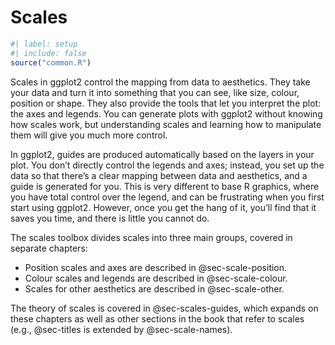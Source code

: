 # Scales {#sec-scales .unnumbered}

```r
#| label: setup
#| include: false
source("common.R")
```

\index{Scales}

Scales in ggplot2 control the mapping from data to aesthetics.
They take your data and turn it into something that you can see, like size, colour, position or shape.
They also provide the tools that let you interpret the plot: the axes and legends.
You can generate plots with ggplot2 without knowing how scales work, but understanding scales and learning how to manipulate them will give you much more control.

In ggplot2, guides are produced automatically based on the layers in your plot.
You don't directly control the legends and axes; instead, you set up the data so that there's a clear mapping between data and aesthetics, and a guide is generated for you.
This is very different to base R graphics, where you have total control over the legend, and can be frustrating when you first start using ggplot2.
However, once you get the hang of it, you'll find that it saves you time, and there is little you cannot do.

The scales toolbox divides scales into three main groups, covered in separate chapters:

-   Position scales and axes are described in @sec-scale-position.
-   Colour scales and legends are described in @sec-scale-colour.
-   Scales for other aesthetics are described in @sec-scale-other.

The theory of scales is covered in @sec-scales-guides, which expands on these chapters as well as other sections in the book that refer to scales (e.g., @sec-titles is extended by @sec-scale-names).
